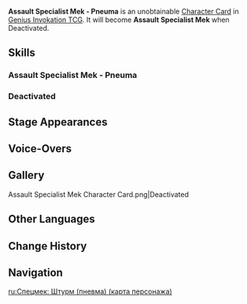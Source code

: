 {{Genius Invokation TCG Infobox
|id          = 003307
|title       = Assault Specialist Mek - Pneuma
|image       = Assault Specialist Mek - Pneuma Character Card.png
|type        = Character Card
|health      = 10
|element     = Pyro
|faction     = Monster
|weapon      = Other Weapons
|source1     = 
|features    = Assault Specialist Mek
}}
'''Assault Specialist Mek - Pneuma''' is an unobtainable [[Character Card]] in [[Genius Invokation TCG]]. It will become '''Assault Specialist Mek''' when Deactivated.

==Skills==
===Assault Specialist Mek - Pneuma===
{{Genius Invokation TCG Skills Table|Assault Specialist Mek - Pneuma}}
===Deactivated===
{{Genius Invokation TCG Skills Table|Assault Specialist Mek}}

==Stage Appearances==
{{Genius Invokation TCG Stage Appearances}}

==Voice-Overs==
{{VO/Enemy
|enemy                   = Ruggieromelee (Character Card)
|vo_01_00_title          = Character Select
|vo_01_01_tx_en          = {{A|vo gcg monster ruggieromelee selectonstage 01.ogg}}

|vo_02_00_title          = Defeated
|vo_02_01_tx_en          = {{A|vo gcg monster ruggieromelee die 01.ogg}}
}}

==Gallery==
<gallery>
Assault Specialist Mek Character Card.png|Deactivated
</gallery>

==Other Languages==
{{Other Languages
|en      = Assault Specialist Mek - Pneuma
|zhs     = 攻坚特化型机关・芒
|zhs_rm  = 
|zht     = 攻堅特化型機關・芒
|zht_rm  = 
|zh_tl   = 
|ja      = 攻堅特化型マシナリー・プネウマ
|ja_rm   = Kouken Tokkagata Mashinarii - Puneuma
|ja_tl   = 
|ko      = 돌격 특화 타입 장치・프뉴마
|ko_tl   = Charge Specialized Type Device - Pneuma
|es      = Mecaespecialista Asaltador - Pneuma
|es_tl   = Assault Specialist Mek - Pneuma
|fr      = Mek offensif - Pneuma
|fr_tl   = Offensive Mek - Pneuma
|ru      = Спецмек: Штурм (пневма)
|ru_tl   = 
|th      = จักรกลจู่โจม - วิญญาณ
|th_rm   = 
|th_tl   = 
|vi      = Robot Đặc Công Chuyên Dụng - Pneuma
|vi_tl   = 
|de      = Mecha &ndash; Typ: Angriffsspezialist &ndash; Pneuma
|de_tl   = Mecha – Type: Assault Specialist &ndash; Pneuma
|id      = Assault Specialist Mek - Pneuma
|pt      = Mecassaltador - Pneuma
|pt_tl   = 
|tr      = Hücum Uzmanı Meka - Ruh
|tr_tl   = 
|it      = Meka assaltatore specializzato - Pneuma
|it_tl   = 
}}

==Change History==
{{Change History|4.3}}

==Navigation==
{{Genius Invokation TCG Navbox|Character Card Unobtainable}}

[[ru:Спецмек: Штурм (пневма) (карта персонажа)]]